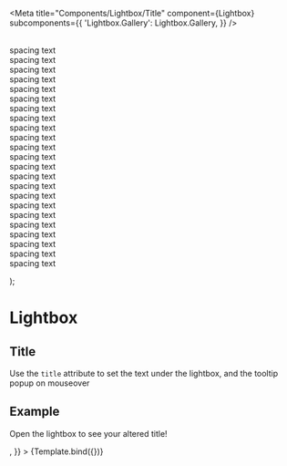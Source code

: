 

<Meta
  title="Components/Lightbox/Title"
  component={Lightbox}
  subcomponents={{
    'Lightbox.Gallery': Lightbox.Gallery,
  }}
/>

  <span>
    <Lightbox {...args} />
    <p>
      <br />
      spacing text
      <br />
      spacing text
      <br />
      spacing text
      <br />
      spacing text
      <br />
      spacing text
      <br />
      spacing text
      <br />
      spacing text
      <br />
      spacing text
      <br />
      spacing text
      <br />
      spacing text
      <br />
      spacing text
      <br />
      spacing text
      <br />
      spacing text
      <br />
      spacing text
      <br />
      spacing text
      <br />
      spacing text
      <br />
      spacing text
      <br />
      spacing text
      <br />
      spacing text
      <br />
      spacing text
      <br />
      spacing text
      <br />
      spacing text
      <br />
      spacing text
    </p>
  </span>
);

# Lightbox

## Title

Use the `title` attribute to set the text under the lightbox, and the tooltip popup on mouseover

## Example

<Canvas>
  <Story
    name="Title"
    args={{
      title: 'This will be altered',
      src: 'https://media.npr.org/assets/img/2021/08/11/gettyimages-1279899488_wide-e28def62c2d01ee6368d9aa312c68998415b5e72-s1100-c50.jpg',
      children: <p>Open the lightbox to see your altered title!</p>,
    }}
  >
    {Template.bind({})}
  </Story>
</Canvas>
